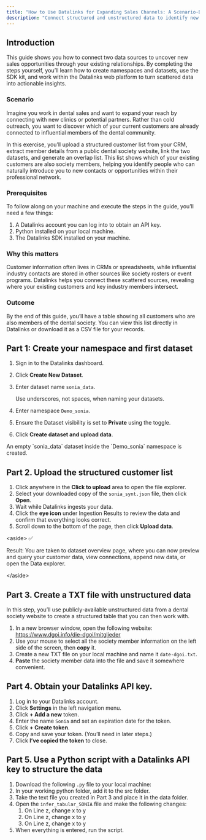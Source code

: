 ```yaml
---
title: "How to Use Datalinks for Expanding Sales Channels: A Scenario-Based Guide"
description: "Connect structured and unstructured data to identify new sales opportunities."
---
```


## Introduction

This guide shows you how to connect two data sources to uncover new sales opportunities through your existing relationships. By completing the steps yourself, you’ll learn how to create namespaces and datasets, use the SDK kit, and work within the Datalinks web platform to turn scattered data into actionable insights.

### Scenario

Imagine you work in dental sales and want to expand your reach by connecting with new clinics or potential partners. Rather than cold outreach, you want to discover which of your current customers are already connected to influential members of the dental community.

In this exercise, you’ll upload a structured customer list from your CRM, extract member details from a public dental society website, link the two datasets, and generate an overlap list. This list shows which of your existing customers are also society members, helping you identify people who can naturally introduce you to new contacts or opportunities within their professional network.

### Prerequisites

To follow along on your machine and execute the steps in the guide, you’ll need a few things:

1. A Datalinks account you can log into to obtain an API key.
2. Python installed on your local machine.
3. The Datalinks SDK installed on your machine.

### Why this matters

Customer information often lives in CRMs or spreadsheets, while influential industry contacts are stored in other sources like society rosters or event programs. Datalinks helps you connect these scattered sources, revealing where your existing customers and key industry members intersect.

### Outcome

By the end of this guide, you’ll have a table showing all customers who are also members of the dental society. You can view this list directly in Datalinks or download it as a CSV file for your records.

## Part 1: Create your namespace and first dataset

1. Sign in to the Datalinks dashboard.
2. Click **Create New Dataset**.
3. Enter dataset name `sonia_data`. 

   <Tip>
     Use underscores, not spaces, when naming your datasets.
   </Tip>
4. Enter namespace `Demo_sonia`.
5. Ensure the Dataset visibility is set to **Private** using the toggle.
6. Click **Create dataset and upload data**.

<Check>
  An empty `sonia_data` dataset inside the `Demo_sonia` namespace is created.
</Check>

## Part 2. Upload the structured customer list

1. Click anywhere in the **Click to upload** area to open the file explorer.
2. Select your downloaded copy of the `sonia_synt.json` file, then click **Open**.
3. Wait while Datalinks ingests your data.
4. Click the **eye icon** under Ingestion Results to review the data and confirm that everything looks correct.
5. Scroll down to the bottom of the page, then click **Upload data**.

\<aside\> ✅

Result: You are taken to dataset overview page, where you can now preview and query your customer data, view connections, append new data, or open the Data explorer.

\</aside\>

## Part 3. Create a TXT file with unstructured data

In this step, you’ll use publicly-available unstructured data from a dental society website to create a structured table that you can then work with.

1. In a new browser window, open the following website: https://www.dgoi.info/die-dgoi/mitglieder
2. Use your mouse to select all the society member information on the left side of the screen, then **copy** it.
3. Create a new TXT file on your local machine and name it `date-dgoi.txt`.
4. **Paste** the society member data into the file and save it somewhere convenient.

## Part 4. Obtain your Datalinks API key.

1. Log in to your Datalinks account.
2. Click **Settings** in the left navigation menu.
3. Click **\+ Add a new** token.
4. Enter the name `Sonia` and set an expiration date for the token.
5. Click **\+ Create token**.
6. Copy and save your token. (You’ll need in later steps.)
7. Click **I’ve copied the token** to close.

## Part 5. Use a Python script with a Datalinks API key to structure the data

1. Download the following `.py` file to your local machine:
2. In your working python folder, add it to the src folder.
3. Take the text file you created in Part 3 and place it in the data folder.
4. Open the `infer_tabular_SONIA` file and make the following changes:
   1. On Line z, change x to y
   2. On Line z, change x to y
   3. On Line z, change x to y
5. When everything is entered, run the script.